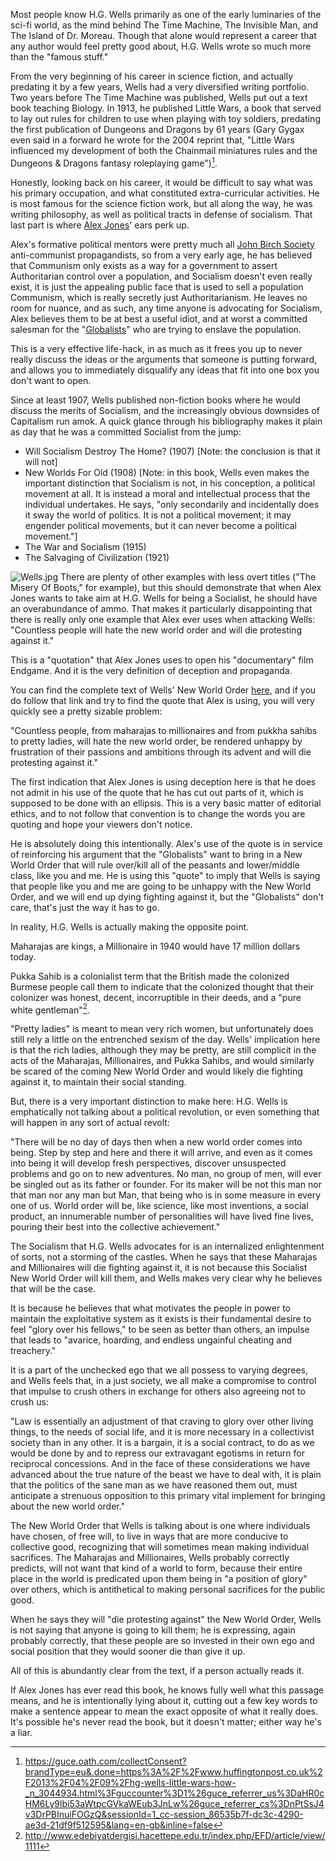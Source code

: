 Most people know H.G. Wells primarily as one of the early luminaries of the sci-fi world, as the mind behind The Time Machine, The Invisible Man, and The Island of Dr. Moreau. Though that alone would represent a career that any author would feel pretty good about, H.G. Wells wrote so much more than the "famous stuff."

From the very beginning of his career in science fiction, and actually predating it by a few years, Wells had a very diversified writing portfolio. Two years before The Time Machine was published, Wells put out a text book teaching Biology. In 1913, he published Little Wars, a book that served to lay out rules for children to use when playing with toy soldiers, predating the first publication of Dungeons and Dragons by 61 years (Gary Gygax even said in a forward he wrote for the 2004 reprint that, "Little Wars influenced my development of both the Chainmail miniatures rules and the Dungeons & Dragons fantasy roleplaying game")<ref>https://guce.oath.com/collectConsent?brandType=eu&.done=https%3A%2F%2Fwww.huffingtonpost.co.uk%2F2013%2F04%2F09%2Fhg-wells-little-wars-how-_n_3044934.html%3Fguccounter%3D1%26guce_referrer_us%3DaHR0cHM6Ly9lbi53aWtpcGVkaWEub3JnLw%26guce_referrer_cs%3DnPtSsJ4v3DrPBInuiFOGzQ&sessionId=1_cc-session_86535b7f-dc3c-4290-ae3d-21df9f512595&lang=en-gb&inline=false</ref>.

Honestly, looking back on his career, it would be difficult to say what was his primary occupation, and what constituted extra-curricular activities. He is most famous for the science fiction work, but all along the way, he was writing philosophy, as well as political tracts in defense of socialism. That last part is where [[Alex Jones]]' ears perk up.

Alex's formative political mentors were pretty much all [[John Birch Society]] anti-communist propagandists, so from a very early age, he has believed that Communism only exists as a way for a government to assert Authoritarian control over a population, and Socialism doesn't even really exist, it is just the appealing public face that is used to sell a population Communism, which is really secretly just Authoritarianism. He leaves no room for nuance, and as such, any time anyone is advocating for Socialism, Alex believes them to be at best a useful idiot, and at worst a committed salesman for the "[[Globalists]]" who are trying to enslave the population.

This is a very effective life-hack, in as much as it frees you up to never really discuss the ideas or the arguments that someone is putting forward, and allows you to immediately disqualify any ideas that fit into one box you don't want to open.

Since at least 1907, Wells published non-fiction books where he would discuss the merits of Socialism, and the increasingly obvious downsides of Capitalism run amok. A quick glance through his bibliography makes it plain as day that he was a committed Socialist from the jump:

*Will Socialism Destroy The Home? (1907) [Note: the conclusion is that it will not]
*New Worlds For Old (1908) [Note: in this book, Wells even makes the important distinction that Socialism is not, in his conception, a political movement at all. It is instead a moral and intellectual process that the individual undertakes. He says, "only secondarily and incidentally does it sway the world of politics. It is not a political movement; it may engender political movements, but it can never become a political movement."]
*The War and Socialism (1915)
*The Salvaging of Civilization (1921)

[[File:Wells.jpg|thumb]]
There are plenty of other examples with less overt titles ("The Misery Of Boots," for example), but this should demonstrate that when Alex Jones wants to take aim at H.G. Wells for being a Socialist, he should have an overabundance of ammo. That makes it particularly disappointing that there is really only one example that Alex ever uses when attacking Wells: "Countless people will hate the new world order and will die protesting against it."

This is a "quotation" that Alex Jones uses to open his "documentary" film Endgame. And it is the very definition of deception and propaganda.

You can find the complete text of Wells' New World Order [https://www.voltairenet.org/IMG/pdf/Wells_New_World_Order.pdf here], and if you do follow that link and try to find the quote that Alex is using, you will very quickly see a pretty sizable problem:

"Countless people, from maharajas to millionaires and from pukkha sahibs to pretty ladies, will hate the new world order, be rendered unhappy by frustration of their passions and ambitions through its advent and will die protesting against it."

The first indication that Alex Jones is using deception here is that he does not admit in his use of the quote that he has cut out parts of it, which is supposed to be done with an ellipsis. This is a very basic matter of editorial ethics, and to not follow that convention is to change the words you are quoting and hope your viewers don't notice.

He is absolutely doing this intentionally. Alex's use of the quote is in service of reinforcing his argument that the "Globalists" want to bring in a New World Order that will rule over/kill all of the peasants and lower/middle class, like you and me. He is using this "quote" to imply that Wells is saying that people like you and me are going to be unhappy with the New World Order, and we will end up dying fighting against it, but the "Globalists" don't care, that's just the way it has to go.

In reality, H.G. Wells is actually making the opposite point.

Maharajas are kings, a Millionaire in 1940 would have 17 million dollars today.

Pukka Sahib is a colonialist term that the British made the colonized Burmese people call them to indicate that the colonized thought that their colonizer was honest, decent, incorruptible in their deeds, and a "pure white gentleman"<ref>http://www.edebiyatdergisi.hacettepe.edu.tr/index.php/EFD/article/view/1111</ref>.

"Pretty ladies" is meant to mean very rich women, but unfortunately does still rely a little on the entrenched sexism of the day. Wells' implication here is that the rich ladies, although they may be pretty, are still complicit in the acts of the Maharajas, Millionaires, and Pukka Sahibs, and would similarly be scared of the coming New World Order and would likely die fighting against it, to maintain their social standing.

But, there is a very important distinction to make here: H.G. Wells is emphatically not talking about a political revolution, or even something that will happen in any sort of actual revolt:

"There will be no day of days then when a new world order comes into being. Step by step and here and there it will arrive, and even as it comes into being it will develop fresh perspectives, discover unsuspected problems and go on to new adventures. No man, no group of men, will ever be singled out as its father or founder. For its maker will be not this man nor that man nor any man but Man, that being who is in some measure in every one of us. World order will be, like science, like most inventions, a social product, an innumerable number of personalities will have lived fine lives, pouring their best into the collective achievement."

The Socialism that H.G. Wells advocates for is an internalized enlightenment of sorts, not a storming of the castles. When he says that these Maharajas and Millionaires will die fighting against it, it is not because this Socialist New World Order will kill them, and Wells makes very clear why he believes that will be the case.

It is because he believes that what motivates the people in power to maintain the exploitative system as it exists is their fundamental desire to feel "glory over his fellows," to be seen as better than others, an impulse that leads to "avarice, hoarding, and endless ungainful cheating and treachery."

It is a part of the unchecked ego that we all possess to varying degrees, and Wells feels that, in a just society, we all make a compromise to control that impulse to crush others in exchange for others also agreeing not to crush us:

"Law is essentially an adjustment of that craving to glory over other living things, to the needs of social life, and it is more necessary in a collectivist society than in any other. It is a bargain, it is a social contract, to do as we would be done by and to repress our extravagant egotisms in return for reciprocal concessions. And in the face of these considerations we have advanced about the true nature of the beast we have to deal with, it is plain that the politics of the sane man as we have reasoned them out, must anticipate a strenuous opposition to this primary vital implement for bringing about the new world order."

The New World Order that Wells is talking about is one where individuals have chosen, of free will, to live in ways that are more conducive to collective good, recognizing that will sometimes mean making individual sacrifices. The Maharajas and Millionaires, Wells probably correctly predicts, will not want that kind of a world to form, because their entire place in the world is predicated upon them being in "a position of glory" over others, which is antithetical to making personal sacrifices for the public good.

When he says they will "die protesting against" the New World Order, Wells is not saying that anyone is going to kill them; he is expressing, again probably correctly, that these people are so invested in their own ego and social position that they would sooner die than give it up.

All of this is abundantly clear from the text, if a person actually reads it.

If Alex Jones has ever read this book, he knows fully well what this passage means, and he is intentionally lying about it, cutting out a few key words to make a sentence appear to mean the exact opposite of what it really does. It's possible he's never read the book, but it doesn't matter; either way he's a liar.
